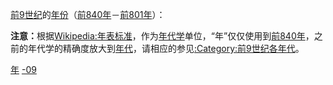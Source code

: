 {{Catnav|頁面分類|历史|歷史學|年代学|年}}
{{Catnav|頁面分類|历史|歷史時代|年}}
{{Catnav|頁面分類|人文學科|歷史學|年代学|年}}

[[前9世纪|前9世纪]]的[[:Category:年|年份]]（[[前840年|前840年]]－[[前801年|前801年]]）：

'''注意：'''根据[[Wikipedia:年表标准|Wikipedia:年表标准]]，作为[[年代学|年代学]]单位，“年”仅仅使用到[[前840年|前840年]]，之前的年代学的精确度放大到[[年代|年代]]，请相应的参见[[:Category:前9世纪各年代|:Category:前9世纪各年代]]。

{{世纪各年导航}}

[[Category:前9世纪|年]]
[[Category:年|-09]]